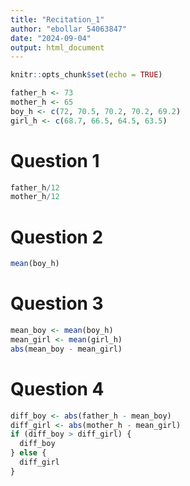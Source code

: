 ```yaml
---
title: "Recitation_1"
author: "ebollar 54063847"
date: "2024-09-04"
output: html_document
---
```


```r
knitr::opts_chunk$set(echo = TRUE)
```

```r
father_h <- 73
mother_h <- 65
boy_h <- c(72, 70.5, 70.2, 70.2, 69.2)
girl_h <- c(68.7, 66.5, 64.5, 63.5)
```

# Question 1
```r
father_h/12
mother_h/12
```

# Question 2
```r
mean(boy_h)
```

# Question 3
```r
mean_boy <- mean(boy_h)
mean_girl <- mean(girl_h)
abs(mean_boy - mean_girl)
```

# Question 4
```r
diff_boy <- abs(father_h - mean_boy)
diff_girl <- abs(mother_h - mean_girl)
if (diff_boy > diff_girl) {
  diff_boy
} else {
  diff_girl
}
```

